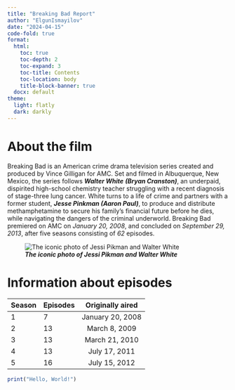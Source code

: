 ```yaml
---
title: "Breaking Bad Report"
author: "ElgunIsmayilov"
date: "2024-04-15"
code-fold: true
format:
  html:
    toc: true
    toc-depth: 2
    toc-expand: 3
    toc-title: Contents
    toc-location: body
    title-block-banner: true
  docx: default
theme:
  light: flatly
  dark: darkly
---
```


# About the film
Breaking Bad is an American crime drama television series created and produced by Vince Gilligan for AMC. Set and filmed in Albuquerque, New Mexico, the series follows ***Walter White*** ***(Bryan Cranston)***, an underpaid, dispirited high-school chemistry teacher struggling with a recent diagnosis of stage-three lung cancer. White turns to a life of crime and partners with a former student, ***Jesse Pinkman (Aaron Paul)***, to produce and distribute methamphetamine to secure his family's financial future before he dies, while navigating the dangers of the criminal underworld. Breaking Bad premiered on AMC on *January 20, 2008*, and concluded on *September 29, 2013*, after five seasons consisting of *62* episodes.

![***The iconic photo of Jessi Pikman and Walter White***](breaking-bad-newbutton-1674233834062.jpg)


# Information about episodes
| Season | Episodes | Originally aired |
|--------|----------|:----------------:|
| 1      | 7        | January 20, 2008 |
| 2      | 13       | March 8, 2009    |
| 3      | 13       | March 21, 2010   |
| 4      | 13       | July 17, 2011    |
| 5      | 16       | July 15, 2012    |



```r
print("Hello, World!")

```
